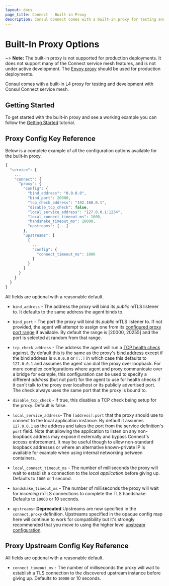 ```yaml
---
layout: docs
page_title: Connect - Built-in Proxy
description: Consul Connect comes with a built-in proxy for testing and development.
---
```


# Built-In Proxy Options

~> **Note:** The built-in proxy is not supported for production deployments. It does not
support many of the Connect service mesh features, and is not under active development.
The [Envoy proxy](/docs/connect/proxies/envoy) should be used for production deployments.

Consul comes with a built-in L4 proxy for testing and development with Consul
Connect service mesh.


## Getting Started

To get started with the built-in proxy and see a working example you can follow the [Getting Started](https://learn.hashicorp.com/tutorials/consul/get-started-service-networking) tutorial.

## Proxy Config Key Reference

Below is a complete example of all the configuration options available
for the built-in proxy.

```javascript
{
  "service": {
    ...
    "connect": {
      "proxy": {
        "config": {
          "bind_address": "0.0.0.0",
          "bind_port": 20000,
          "tcp_check_address": "192.168.0.1",
          "disable_tcp_check": false,
          "local_service_address": "127.0.0.1:1234",
          "local_connect_timeout_ms": 1000,
          "handshake_timeout_ms": 10000,
          "upstreams": [...]
        },
        "upstreams": [
          {
            ...
            "config": {
              "connect_timeout_ms": 1000
            }
          }
        ]
      }
    }
  }
}
```

All fields are optional with a reasonable default.

- `bind_address` - The address the proxy will bind its
  _public_ mTLS listener to. It defaults to the same address the agent binds to.

- `bind_port` - The port the proxy will bind its _public_
  mTLS listener to. If not provided, the agent will attempt to assign one from its
  [configured proxy port range](/docs/agent/options#sidecar_min_port) if available.
  By default the range is [20000, 20255] and the port is selected at random from
  that range.

- `tcp_check_address` - The address the agent will
  run a [TCP health check](/docs/agent/checks) against. By default this is the same
  as the proxy's [bind address](#bind_address) except if the bind address is `0.0.0.0`
  or `[::]` in which case this defaults to `127.0.0.1` and assumes the agent can
  dial the proxy over loopback. For more complex configurations where agent and proxy
  communicate over a bridge for example, this configuration can be used to specify
  a different _address_ (but not port) for the agent to use for health checks if
  it can't talk to the proxy over localhost or its publicly advertised port. The
  check always uses the same port that the proxy is bound to.

- `disable_tcp_check` - If true, this disables a
  TCP check being setup for the proxy. Default is false.

- `local_service_address`- The `[address]:port`
  that the proxy should use to connect to the local application instance. By default
  it assumes `127.0.0.1` as the address and takes the port from the service definition's
  `port` field. Note that allowing the application to listen on any non-loopback
  address may expose it externally and bypass Connect's access enforcement. It may
  be useful though to allow non-standard loopback addresses or where an alternative
  known-private IP is available for example when using internal networking between
  containers.

- `local_connect_timeout_ms` - The number
  of milliseconds the proxy will wait to establish a connection to the _local application_
  before giving up. Defaults to `1000` or 1 second.

- `handshake_timeout_ms` - The number of milliseconds
  the proxy will wait for _incoming_ mTLS connections to complete the TLS handshake.
  Defaults to `10000` or 10 seconds.

- `upstreams`- **Deprecated** Upstreams are now specified
  in the `connect.proxy` definition. Upstreams specified in the opaque config map
  here will continue to work for compatibility but it's strongly recommended that
  you move to using the higher level [upstream configuration](/docs/connect/registration/service-registration#upstream-configuration-reference).

## Proxy Upstream Config Key Reference

All fields are optional with a reasonable default.

- `connect_timeout_ms` - The number of milliseconds
  the proxy will wait to establish a TLS connection to the discovered upstream instance
  before giving up. Defaults to `10000` or 10 seconds.
